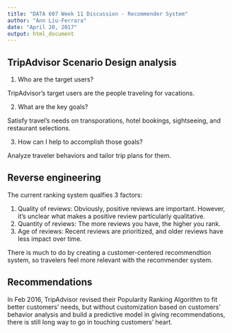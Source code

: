 ---
title: "DATA 607 Week 11 Discussion - Recommender System"
author: "Ann Liu-Ferrara"
date: "April 20, 2017"
output: html_document
---

## TripAdvisor  Scenario Design analysis

1) Who are the target users?

TripAdvisor's target users are the people traveling for vacations.

2) What are the key goals?

Satisfy travel's needs on transporations, hotel bookings, sightseeing, and restaurant selections.

3) How can I help to accomplish those goals? 

Analyze traveler behaviors and tailor trip plans for them.

## Reverse engineering

The current ranking system qualfies 3 factors: 

1. Quality of reviews: Obviously, positive reviews are important. However, it's unclear what makes a positive review particularly qualitative.
2. Quantity of reviews: The more reviews you have, the higher you rank.
3. Age of reviews: Recent reviews are prioritized, and older reviews have less impact over time.

There is much to do by creating a customer-centered recommendtion system, so travelers feel more relevant with the recommender system.


## Recommendations

In Feb 2016, TripAdvisor revised their Popularity Ranking Algorithm to fit better customers' needs, but without customization based on customers' behavior analysis and build a predictive model in giving recommendations, there is still long way to go in touching customers' heart.